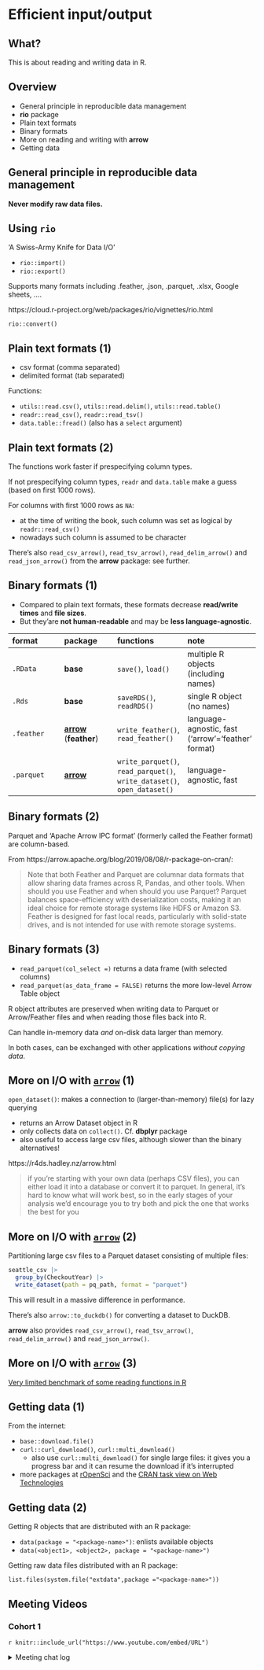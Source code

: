 # Efficient input/output

## What? {-}

This is about reading and writing data in R.

## Overview {-}

- General principle in reproducible data management
- **rio** package
- Plain text formats
- Binary formats
- More on reading and writing with **arrow**
- Getting data

## General principle in reproducible data management {-}

::: {#hello .infobox}
**Never modify raw data files.**
:::

## Using `rio` {-}

‘A Swiss-Army Knife for Data I/O’

- `rio::import()`
- `rio::export()`

Supports many formats including .feather, .json, .parquet, .xlsx, Google sheets, ....

https://cloud.r-project.org/web/packages/rio/vignettes/rio.html

`rio::convert()`

## Plain text formats (1) {-}

- csv format (comma separated)
- delimited format (tab separated)

Functions:

- `utils::read.csv()`, `utils::read.delim()`, `utils::read.table()`
- `readr::read_csv()`, `readr::read_tsv()`
- `data.table::fread()` (also has a `select` argument)

## Plain text formats (2) {-}

The functions work faster if prespecifying column types.

If not prespecifying column types, `readr` and `data.table` make a guess (based on first 1000 rows).

For columns with first 1000 rows as `NA`:

- at the time of writing the book, such column was set as logical by `readr::read_csv()`
- nowadays such column is assumed to be character

There's also `read_csv_arrow()`, `read_tsv_arrow()`, `read_delim_arrow()` and `read_json_arrow()` from the **arrow** package: see further.

## Binary formats (1) {-}

- Compared to plain text formats, these formats decrease **read/write times** and **file sizes**.
- But they'are **not human-readable** and may be **less language-agnostic**.

format | package | functions | note
:--- | :--- | :--- | :---
`.RData` | **base** | `save()`, `load()` | multiple R objects (including names)
`.Rds` | **base** | `saveRDS()`, `readRDS()` | single R object (no names)
`.feather` | **[arrow](https://arrow.apache.org/docs/r)** (**feather**) | `write_feather()`, `read_feather()` | language-agnostic, fast ('arrow'='feather' format)
`.parquet` | **[arrow](https://arrow.apache.org/docs/r)** | `write_parquet()`, `read_parquet()`, `write_dataset()`, `open_dataset()` | language-agnostic, fast

## Binary formats (2) {-}

Parquet and 'Apache Arrow IPC format' (formerly called the Feather format) are column-based.

From https://arrow.apache.org/blog/2019/08/08/r-package-on-cran/:

> Note that both Feather and Parquet are columnar data formats that allow sharing data frames across R, Pandas, and other tools. When should you use Feather and when should you use Parquet? Parquet balances space-efficiency with deserialization costs, making it an ideal choice for remote storage systems like HDFS or Amazon S3. Feather is designed for fast local reads, particularly with solid-state drives, and is not intended for use with remote storage systems. 

## Binary formats (3) {-}

- `read_parquet(col_select =)` returns a data frame (with selected columns)
- `read_parquet(as_data_frame = FALSE)` returns the more low-level Arrow Table object

R object attributes are preserved when writing data to Parquet or Arrow/Feather files and when reading those files back into R.

Can handle in-memory data _and_ on-disk data larger than memory.

In both cases, can be exchanged with other applications _without copying data_.

## More on I/O with [`arrow`](https://arrow.apache.org/docs/r) (1) {-}

`open_dataset()`: makes a connection to (larger-than-memory) file(s) for lazy querying

- returns an Arrow Dataset object in R
- only collects data on `collect()`. Cf. **dbplyr** package
- also useful to access large csv files, although slower than the binary alternatives!

https://r4ds.hadley.nz/arrow.html

> if you’re starting with your own data (perhaps CSV files), you can either load it into a database or convert it to parquet. In general, it’s hard to know what will work best, so in the early stages of your analysis we’d encourage you to try both and pick the one that works the best for you

## More on I/O with [`arrow`](https://arrow.apache.org/docs/r) (2) {-}

Partitioning large csv files to a Parquet dataset consisting of multiple files:

```r
seattle_csv |>
  group_by(CheckoutYear) |>
  write_dataset(path = pq_path, format = "parquet")
```

This will result in a massive difference in performance.

There's also `arrow::to_duckdb()` for converting a dataset to DuckDB.

**arrow** also provides `read_csv_arrow()`, `read_tsv_arrow()`, `read_delim_arrow()` and `read_json_arrow()`.

## More on I/O with [`arrow`](https://arrow.apache.org/docs/r) (3) {-}

[Very limited benchmark of some reading functions in R](https://gist.github.com/florisvdh/b383e73347406e9ada120fd3ab67f92a)

## Getting data (1) {-}

From the internet:

- `base::download.file()`
-  `curl::curl_download()`, `curl::multi_download()`
    -  also use `curl::multi_download()` for single large files: it gives you a progress bar and it can resume the download if it's interrupted
- more packages at [rOpenSci](https://ropensci.org/) and the [CRAN task view on Web Technologies](https://cran.r-project.org/web/views/WebTechnologies.html)

## Getting data (2) {-}

Getting R objects that are distributed with an R package:

- `data(package = "<package-name>")`: enlists available objects
- `data(<object1>, <object2>, package = "<package-name>")`

Getting raw data files distributed with an R package:

`list.files(system.file("extdata",package ="<package-name>"))`


## Meeting Videos {-}

### Cohort 1 {-}

`r knitr::include_url("https://www.youtube.com/embed/URL")`

<details>
<summary> Meeting chat log </summary>

```
LOG
```
</details>
